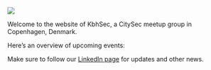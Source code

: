 ![](KbhSec_Logo_website.png)

Welcome to the website of KbhSec, a CitySec meetup group in Copenhagen, Denmark.

Here's an overview of upcoming events:

```{=html}
<div class='sk-linkedin-event' data-embed-id='250266'></div><script src='https://widgets.sociablekit.com/linkedin-events/widget.js' async defer></script>
```

Make sure to follow our [LinkedIn page](https://www.linkedin.com/company/kbhsec/) for updates and other news.
